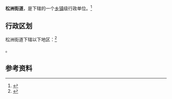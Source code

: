 {{中国乡级行政区
|景观照片文件名 = 
|景观照片描述 = 
|汉语拼音 = 
|其他语言 = 
|其他语言名称 = 
|旧称 = 
|地名出处 = 
|位置图文件名 = 
|位置图描述 = 
|自定义图片= 
|建置时间 = 
|政府驻地 = 
|毗邻 = 
|总面积 = 
|总人口 = 
|总人口年份 = 
|户籍人口 = 
|户籍人口年份 = 
|常住人口 = 
|常住人口年份 = 
|人口密度 = 
|GDP = 
|GDP年份 = 
|邮政编码 = 
|电话区号 = 20
|官方网站 = 
|网站名称 = 
|44/01/11/003/000}}

'''松洲街道'''，是{{PRC admin/fullname|44/01/11/003/000|3}}下辖的一个[[乡镇|乡镇]]级行政单位。<ref>{{PRC admin/ref sgc|{{PRC admin/parent|44/01/11/003/000}}}}</ref>

== 行政区划 ==

松洲街道下辖以下地区：<ref>{{PRC admin/ref sgc|44/01/11/003/000}}</ref>

{{PRC admin/children|44/01/11/003/000}}。

== 参考资料 ==

{{reflist}}

{{行政区划小作品}}
{{PRC admin/navcat|44/01/11/003/000}}
